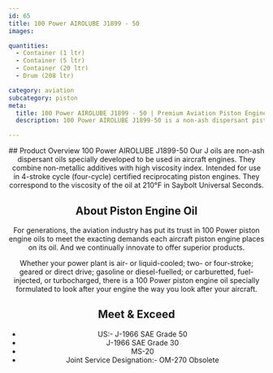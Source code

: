 ```yaml
---
id: 65
title: 100 Power AIROLUBE J1899 - 50
images:

quantities:
  - Container (1 ltr)
  - Container (5 ltr)
  - Container (20 ltr)
  - Drum (208 ltr)

category: aviation
subcategory: piston
meta:
  title: 100 Power AIROLUBE J1899 - 50 | Premium Aviation Piston Engine Oil
  description: 100 Power AIROLUBE J1899-50 is a non-ash dispersant piston engine oil designed for 4-stroke aircraft engines. It combines high-viscosity base oils with non-metallic additives to provide excellent stability and protection. Meets US J-1966 SAE Grade 50/30, MS-20, and Joint Service Designation OM-270 specifications.

---
```


<Header>
  ## Product Overview
 100 Power AIROLUBE J1899-50 Our J oils are non-ash dispersant oils specially developed to be used in aircraft engines. They combine non-metallic additives with high viscosity index. Intended for use in 4-stroke cycle (four-cycle) certified reciprocating piston engines. They correspond to the viscosity of the oil at 210°F in Saybolt Universal Seconds.

  ## About Piston Engine Oil
  For generations, the aviation industry has put its trust in 100 Power piston engine oils to meet the exacting demands each aircraft piston engine places on its oil. And we continually innovate to offer superior products.

  Whether your power plant is air- or liquid-cooled; two- or four-stroke; geared or direct drive; gasoline or diesel-fuelled; or carburetted, fuel-injected, or turbocharged, there is a 100 Power piston engine oil specially formulated to look after your engine the way you look after your aircraft.

  ## Meet & Exceed
  - US:- J-1966 SAE Grade 50
  - J-1966 SAE Grade 30
  - MS-20
  - Joint Service Designation:- OM-270 Obsolete

</Header>
